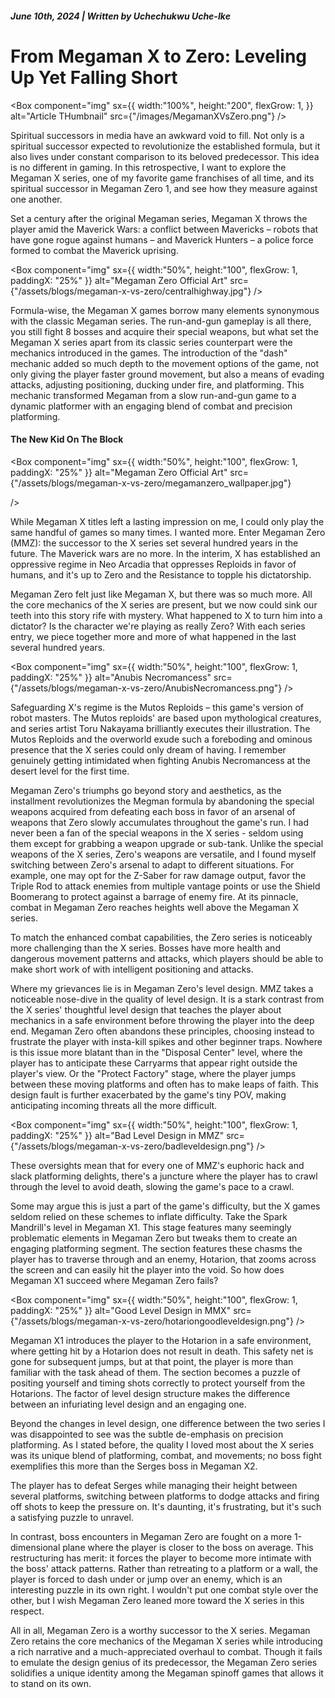
##### June 10th, 2024 | Written by Uchechukwu Uche-Ike

# From Megaman X to Zero: Leveling Up Yet Falling Short

<Box
    component="img"
    sx={{
        width:"100%",
        height:"200",
        flexGrow: 1,
    }}
    alt="Article THumbnail"
    src={"/images/MegamanXVsZero.png"}
/>

Spiritual successors in media have an awkward void to fill. Not only is a spiritual successor expected to revolutionize the established formula, but it also lives under constant comparison to its beloved predecessor. This idea is no different in gaming. In this retrospective, I want to explore the Megaman X series, one of my favorite game franchises of all time, and its spiritual successor in Megaman Zero 1, and see how they measure against one another.

Set a century after the original Megaman series, Megaman X throws the player amid the Maverick Wars: a conflict between Mavericks – robots that have gone rogue against humans – and Maverick Hunters – a police force formed to combat the Maverick uprising. 

<Box
    component="img"
    sx={{
        width:"50%",
        height:"100",
        flexGrow: 1,
        paddingX: "25%"
    }}
    alt="Megaman Zero Official Art"
    src={"/assets/blogs/megaman-x-vs-zero/centralhighway.jpg"}
/>

Formula-wise, the Megaman X games borrow many elements synonymous with the classic Megaman series. The run-and-gun gameplay is all there, you still fight 8 bosses and acquire their special weapons, but what set the Megaman X series apart from its classic series counterpart were the mechanics introduced in the games. The introduction of the "dash" mechanic added so much depth to the movement options of the game, not only giving the player faster ground movement, but also a means of evading attacks, adjusting positioning, ducking under fire, and platforming. This mechanic transformed Megaman from a slow run-and-gun game to a dynamic platformer with an engaging blend of combat and precision platforming.

#### The New Kid On The Block


<Box
    component="img"
    sx={{
        width:"50%",
        height:"100",
        flexGrow: 1,
        paddingX: "25%"
    }}
    alt="Megaman Zero Official Art"
    src={"/assets/blogs/megaman-x-vs-zero/megamanzero_wallpaper.jpg"}

/>

While Megaman X titles left a lasting impression on me, I could only play the same handful of games so many times. I wanted more. Enter Megaman Zero (MMZ): the successor to the X series set several hundred years in the future. The Maverick wars are no more. In the interim, X has established an oppressive regime in Neo Arcadia that oppresses Reploids in favor of humans, and it's up to Zero and the Resistance to topple his dictatorship.

Megaman Zero felt just like Megaman X, but there was so much more. All the core mechanics of the X series are present, but we now could sink our teeth into this story rife with mystery. What happened to X to turn him into a dictator? Is the character we're playing as really Zero? With each series entry, we piece together more and more of what happened in the last several hundred years.

<Box
    component="img"
    sx={{
        width:"50%",
        height:"100",
        flexGrow: 1,
        paddingX: "25%"
    }}
    alt="Anubis Necromancess"
    src={"/assets/blogs/megaman-x-vs-zero/AnubisNecromancess.png"}
/>


Safeguarding X's regime is the Mutos Reploids – this game's version of robot masters. The Mutos reploids' are based upon mythological creatures, and series artist Toru Nakayama brilliantly executes their illustration. The Mutos Reploids and the overworld exude such a foreboding and ominous presence that the X series could only dream of having. I remember genuinely getting intimidated when fighting Anubis Necromancess at the desert level for the first time.

Megaman Zero's triumphs go beyond story and aesthetics, as the installment revolutionizes the Megman formula by abandoning the special weapons acquired from defeating each boss in favor of an arsenal of weapons that Zero slowly accumulates throughout the game's run. I had never been a fan of the special weapons in the X series - seldom using them except for grabbing a weapon upgrade or sub-tank. Unlike the special weapons of the X series, Zero's weapons are versatile, and I found myself switching between Zero's arsenal to adapt to different situations. For example, one may opt for the Z-Saber for raw damage output, favor the Triple Rod to attack enemies from multiple vantage points or use the Shield Boomerang to protect against a barrage of enemy fire. At its pinnacle, combat in Megaman Zero reaches heights well above the Megaman X series.

To match the enhanced combat capabilities, the Zero series is noticeably more challenging than the X series. Bosses have more health and dangerous movement patterns and attacks, which players should be able to make short work of with intelligent positioning and attacks.

Where my grievances lie is in Megaman Zero's level design. MMZ takes a noticeable nose-dive in the quality of level design. It is a stark contrast from the X series' thoughtful level design that teaches the player about mechanics in a safe environment before throwing the player into the deep end. Megaman Zero often abandons these principles, choosing instead to frustrate the player with insta-kill spikes and other beginner traps. Nowhere is this issue more blatant than in the "Disposal Center" level, where the player has to anticipate these Carryarms that appear right outside the player's view. Or the "Protect Factory" stage, where the player jumps between these moving platforms and often has to make leaps of faith. This design fault is further exacerbated by the game's tiny POV, making anticipating incoming threats all the more difficult. 

<Box
    component="img"
    sx={{
        width:"50%",
        height:"100",
        flexGrow: 1,
        paddingX: "25%"
    }}
    alt="Bad Level Design in MMZ"
    src={"/assets/blogs/megaman-x-vs-zero/badleveldesign.png"}
/>

These oversights mean that for every one of MMZ's euphoric hack and slack platforming delights, there's a juncture where the player has to crawl through the level to avoid death, slowing the game's pace to a crawl. 

Some may argue this is just a part of the game's difficulty, but the X games seldom relied on these schemes to inflate difficulty. Take the Spark Mandrill's level in Megaman X1. This stage features many seemingly problematic elements in Megaman Zero but tweaks them to create an engaging platforming segment. The section features these chasms the player has to traverse through and an enemy, Hotarion, that zooms across the screen and can easily hit the player into the void. So how does Megaman X1 succeed where Megaman Zero fails?

<Box
    component="img"
    sx={{
        width:"50%",
        height:"100",
        flexGrow: 1,
        paddingX: "25%"
    }}
    alt="Good Level Design in MMX"
    src={"/assets/blogs/megaman-x-vs-zero/hotariongoodleveldesign.png"}
/>

Megaman X1 introduces the player to the Hotarion in a safe environment, where getting hit by a Hotarion does not result in death. This safety net is gone for subsequent jumps, but at that point, the player is more than familiar with the task ahead of them. The section becomes a puzzle of positing yourself and timing shots correctly to protect yourself from the Hotarions. The factor of level design structure makes the difference between an infuriating level design and an engaging one.

Beyond the changes in level design, one difference between the two series I was disappointed to see was the subtle de-emphasis on precision platforming. As I stated before, the quality I loved most about the X series was its unique blend of platforming, combat, and movements; no boss fight exemplifies this more than the Serges boss in Megaman X2. 

The player has to defeat Serges while managing their height between several platforms, switching between platforms to dodge attacks and firing off shots to keep the pressure on. It's daunting, it's frustrating, but it's such a satisfying puzzle to unravel.

In contrast, boss encounters in Megaman Zero are fought on a more 1-dimensional plane where the player is closer to the boss on average. This restructuring has merit: it forces the player to become more intimate with the boss' attack patterns. Rather than retreating to a platform or a wall, the player is forced to dash under or jump over an enemy, which is an interesting puzzle in its own right. I wouldn't put one combat style over the other, but I wish Megaman Zero leaned more toward the X series in this respect.

All in all, Megaman Zero is a worthy successor to the X series. Megaman Zero retains the core mechanics of the Megaman X series while introducing a rich narrative and a much-appreciated overhaul to combat. Though it fails to emulate the design genius of its predecessor, the Megaman Zero series solidifies a unique identity among the Megaman spinoff games that allows it to stand on its own.

